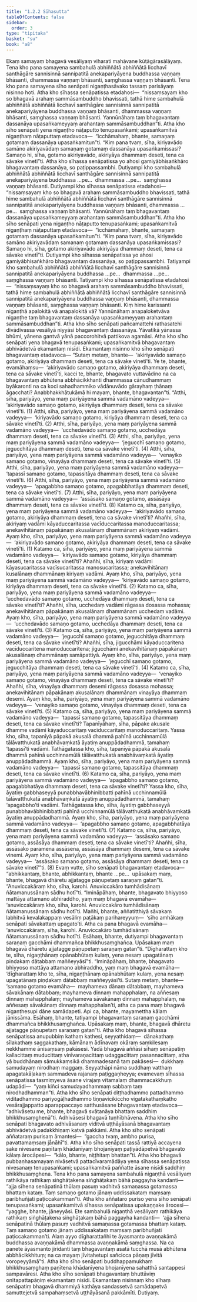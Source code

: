 ```yaml
---
title: "1.2.2 Sīhasutta"
tableOfContents: false
sidebar:
  order: 3
type: "tipitaka"
basket: "su"
book: "a8"
---
```



<DynamicBreadcrumb />

<Division number="12" book="a8">

<Paragraph number="113" book="a8">
Ekaṃ samayaṃ bhagavā vesāliyaṃ viharati mahāvane kūṭāgārasālāyaṃ. Tena kho pana samayena sambahulā abhiññātā abhiññātā licchavī santhāgāre sannisinnā sannipatitā anekapariyāyena buddhassa vaṇṇaṃ bhāsanti, dhammassa vaṇṇaṃ bhāsanti, saṃghassa vaṇṇaṃ bhāsanti.
</Paragraph>

<Paragraph number="114" book="a8">
Tena kho pana samayena sīho senāpati nigaṇṭhasāvako tassaṃ parisāyaṃ nisinno hoti. Atha kho sīhassa senāpatissa etadahosi—  “nissaṃsayaṃ kho so bhagavā arahaṃ sammāsambuddho bhavissati, tathā hime sambahulā abhiññātā abhiññātā licchavī santhāgāre sannisinnā sannipatitā anekapariyāyena buddhassa vaṇṇaṃ bhāsanti, dhammassa vaṇṇaṃ bhāsanti, saṃghassa vaṇṇaṃ bhāsanti. Yannūnāhaṃ taṃ bhagavantaṃ dassanāya upasaṅkameyyaṃ arahantaṃ sammāsambuddhan”ti. Atha kho sīho senāpati yena nigaṇṭho nāṭaputto tenupasaṅkami; upasaṅkamitvā nigaṇṭhaṃ nāṭaputtaṃ etadavoca—  “icchāmahaṃ, bhante, samaṇaṃ gotamaṃ dassanāya upasaṅkamitun”ti.
</Paragraph>

<Paragraph number="115" book="a8">
“Kiṃ pana tvaṃ, sīha, kiriyavādo samāno akiriyavādaṃ samaṇaṃ gotamaṃ dassanāya upasaṅkamissasi? Samaṇo hi, sīha, gotamo akiriyavādo, akiriyāya dhammaṃ deseti, tena ca sāvake vinetī”ti. Atha kho sīhassa senāpatissa yo ahosi gamiyābhisaṅkhāro bhagavantaṃ dassanāya, so paṭippassambhi.
</Paragraph>

<Paragraph number="116" book="a8">
Dutiyampi kho sambahulā abhiññātā abhiññātā licchavī santhāgāre sannisinnā sannipatitā anekapariyāyena buddhassa …pe…  dhammassa …pe…  saṃghassa vaṇṇaṃ bhāsanti. Dutiyampi kho sīhassa senāpatissa etadahosi—  “nissaṃsayaṃ kho so bhagavā arahaṃ sammāsambuddho bhavissati, tathā hime sambahulā abhiññātā abhiññātā licchavī santhāgāre sannisinnā sannipatitā anekapariyāyena buddhassa vaṇṇaṃ bhāsanti, dhammassa …pe…  saṃghassa vaṇṇaṃ bhāsanti. Yannūnāhaṃ taṃ bhagavantaṃ dassanāya upasaṅkameyyaṃ arahantaṃ sammāsambuddhan”ti. Atha kho sīho senāpati yena nigaṇṭho nāṭaputto tenupasaṅkami; upasaṅkamitvā nigaṇṭhaṃ nāṭaputtaṃ etadavoca—  “icchāmahaṃ, bhante, samaṇaṃ gotamaṃ dassanāya upasaṅkamitun”ti.
</Paragraph>

<Paragraph number="117" book="a8">
“Kiṃ pana tvaṃ, sīha, kiriyavādo samāno akiriyavādaṃ samaṇaṃ gotamaṃ dassanāya upasaṅkamissasi? Samaṇo hi, sīha, gotamo akiriyavādo akiriyāya dhammaṃ deseti, tena ca sāvake vinetī”ti. Dutiyampi kho sīhassa senāpatissa yo ahosi gamiyābhisaṅkhāro bhagavantaṃ dassanāya, so paṭippassambhi.
</Paragraph>

<Paragraph number="118" book="a8">
Tatiyampi kho sambahulā abhiññātā abhiññātā licchavī santhāgāre sannisinnā sannipatitā anekapariyāyena buddhassa …pe…  dhammassa …pe…  saṃghassa vaṇṇaṃ bhāsanti. Tatiyampi kho sīhassa senāpatissa etadahosi—  “nissaṃsayaṃ kho so bhagavā arahaṃ sammāsambuddho bhavissati, tathā hime sambahulā abhiññātā abhiññātā licchavī santhāgāre sannisinnā sannipatitā anekapariyāyena buddhassa vaṇṇaṃ bhāsanti, dhammassa vaṇṇaṃ bhāsanti, saṃghassa vaṇṇaṃ bhāsanti. Kiṃ hime karissanti nigaṇṭhā apalokitā vā anapalokitā vā? Yannūnāhaṃ anapaloketvāva nigaṇṭhe taṃ bhagavantaṃ dassanāya upasaṅkameyyaṃ arahantaṃ sammāsambuddhan”ti.
</Paragraph>

<Paragraph number="119" book="a8">
Atha kho sīho senāpati pañcamattehi rathasatehi divādivassa vesāliyā niyyāsi bhagavantaṃ dassanāya. Yāvatikā yānassa bhūmi, yānena gantvā yānā paccorohitvā pattikova agamāsi. Atha kho sīho senāpati yena bhagavā tenupasaṅkami; upasaṅkamitvā bhagavantaṃ abhivādetvā ekamantaṃ nisīdi. Ekamantaṃ nisinno kho sīho senāpati bhagavantaṃ etadavoca—
</Paragraph>

<Paragraph number="120" book="a8">
“Sutaṃ metaṃ, bhante—  ‘akiriyavādo samaṇo gotamo, akiriyāya dhammaṃ deseti, tena ca sāvake vinetī’ti. Ye te, bhante, evamāhaṃsu—  ‘akiriyavādo samaṇo gotamo, akiriyāya dhammaṃ deseti, tena ca sāvake vinetī’ti, kacci te, bhante, bhagavato vuttavādino na ca bhagavantaṃ abhūtena abbhācikkhanti dhammassa cānudhammaṃ byākaronti na ca koci sahadhammiko vādānuvādo gārayhaṃ ṭhānaṃ āgacchati? Anabbhakkhātukāmā hi mayaṃ, bhante, bhagavantan”ti.
</Paragraph>

<Paragraph number="121" book="a8">
“Atthi, sīha, pariyāyo, yena maṃ pariyāyena sammā vadamāno vadeyya—  ‘akiriyavādo samaṇo gotamo, akiriyāya dhammaṃ deseti, tena ca sāvake vinetī’ti. (1)
</Paragraph>

<Paragraph number="122" book="a8">
Atthi, sīha, pariyāyo, yena maṃ pariyāyena sammā vadamāno vadeyya—  ‘kiriyavādo samaṇo gotamo, kiriyāya dhammaṃ deseti, tena ca sāvake vinetī’ti. (2)
</Paragraph>

<Paragraph number="123" book="a8">
Atthi, sīha, pariyāyo, yena maṃ pariyāyena sammā vadamāno vadeyya—  ‘ucchedavādo samaṇo gotamo, ucchedāya dhammaṃ deseti, tena ca sāvake vinetī’ti. (3)
</Paragraph>

<Paragraph number="124" book="a8">
Atthi, sīha, pariyāyo, yena maṃ pariyāyena sammā vadamāno vadeyya—  ‘jegucchī samaṇo gotamo, jegucchitāya dhammaṃ deseti, tena ca sāvake vinetī’ti. (4)
</Paragraph>

<Paragraph number="125" book="a8">
Atthi, sīha, pariyāyo, yena maṃ pariyāyena sammā vadamāno vadeyya—  ‘venayiko samaṇo gotamo, vinayāya dhammaṃ deseti, tena ca sāvake vinetī’ti. (5)
</Paragraph>

<Paragraph number="126" book="a8">
Atthi, sīha, pariyāyo, yena maṃ pariyāyena sammā vadamāno vadeyya—  ‘tapassī samaṇo gotamo, tapassitāya dhammaṃ deseti, tena ca sāvake vinetī’ti. (6)
</Paragraph>

<Paragraph number="127" book="a8">
Atthi, sīha, pariyāyo, yena maṃ pariyāyena sammā vadamāno vadeyya—  ‘apagabbho samaṇo gotamo, apagabbhatāya dhammaṃ deseti, tena ca sāvake vinetī’ti. (7)
</Paragraph>

<Paragraph number="128" book="a8">
Atthi, sīha, pariyāyo, yena maṃ pariyāyena sammā vadamāno vadeyya—  ‘assāsako samaṇo gotamo, assāsāya dhammaṃ deseti, tena ca sāvake vinetī’ti. (8)
</Paragraph>

<Paragraph number="129" book="a8">
Katamo ca, sīha, pariyāyo, yena maṃ pariyāyena sammā vadamāno vadeyya—  ‘akiriyavādo samaṇo gotamo, akiriyāya dhammaṃ deseti, tena ca sāvake vinetī’ti? Ahañhi, sīha, akiriyaṃ vadāmi kāyaduccaritassa vacīduccaritassa manoduccaritassa; anekavihitānaṃ pāpakānaṃ akusalānaṃ dhammānaṃ akiriyaṃ vadāmi. Ayaṃ kho, sīha, pariyāyo, yena maṃ pariyāyena sammā vadamāno vadeyya—  ‘akiriyavādo samaṇo gotamo, akiriyāya dhammaṃ deseti, tena ca sāvake vinetī’ti. (1)
</Paragraph>

<Paragraph number="130" book="a8">
Katamo ca, sīha, pariyāyo, yena maṃ pariyāyena sammā vadamāno vadeyya—  ‘kiriyavādo samaṇo gotamo, kiriyāya dhammaṃ deseti, tena ca sāvake vinetī’ti? Ahañhi, sīha, kiriyaṃ vadāmi kāyasucaritassa vacīsucaritassa manosucaritassa; anekavihitānaṃ kusalānaṃ dhammānaṃ kiriyaṃ vadāmi. Ayaṃ kho, sīha, pariyāyo, yena maṃ pariyāyena sammā vadamāno vadeyya—  ‘kiriyavādo samaṇo gotamo, kiriyāya dhammaṃ deseti, tena ca sāvake vinetī’ti. (2)
</Paragraph>

<Paragraph number="131" book="a8">
Katamo ca, sīha, pariyāyo, yena maṃ pariyāyena sammā vadamāno vadeyya—  ‘ucchedavādo samaṇo gotamo, ucchedāya dhammaṃ deseti, tena ca sāvake vinetī’ti? Ahañhi, sīha, ucchedaṃ vadāmi rāgassa dosassa mohassa; anekavihitānaṃ pāpakānaṃ akusalānaṃ dhammānaṃ ucchedaṃ vadāmi. Ayaṃ kho, sīha, pariyāyo, yena maṃ pariyāyena sammā vadamāno vadeyya—  ‘ucchedavādo samaṇo gotamo, ucchedāya dhammaṃ deseti, tena ca sāvake vinetī’ti. (3)
</Paragraph>

<Paragraph number="132" book="a8">
Katamo ca, sīha, pariyāyo, yena maṃ pariyāyena sammā vadamāno vadeyya—  ‘jegucchī samaṇo gotamo, jegucchitāya dhammaṃ deseti, tena ca sāvake vinetī’ti? Ahañhi, sīha, jigucchāmi kāyaduccaritena vacīduccaritena manoduccaritena; jigucchāmi anekavihitānaṃ pāpakānaṃ akusalānaṃ dhammānaṃ samāpattiyā. Ayaṃ kho, sīha, pariyāyo, yena maṃ pariyāyena sammā vadamāno vadeyya—  ‘jegucchī samaṇo gotamo, jegucchitāya dhammaṃ deseti, tena ca sāvake vinetī’ti. (4)
</Paragraph>

<Paragraph number="133" book="a8">
Katamo ca, sīha, pariyāyo, yena maṃ pariyāyena sammā vadamāno vadeyya—  ‘venayiko samaṇo gotamo, vinayāya dhammaṃ deseti, tena ca sāvake vinetī’ti? Ahañhi, sīha, vinayāya dhammaṃ desemi rāgassa dosassa mohassa; anekavihitānaṃ pāpakānaṃ akusalānaṃ dhammānaṃ vinayāya dhammaṃ desemi. Ayaṃ kho, sīha, pariyāyo, yena maṃ pariyāyena sammā vadamāno vadeyya—  ‘venayiko samaṇo gotamo, vinayāya dhammaṃ deseti, tena ca sāvake vinetī’ti. (5)
</Paragraph>

<Paragraph number="134" book="a8">
Katamo ca, sīha, pariyāyo, yena maṃ pariyāyena sammā vadamāno vadeyya—  ‘tapassī samaṇo gotamo, tapassitāya dhammaṃ deseti, tena ca sāvake vinetī’ti? Tapanīyāhaṃ, sīha, pāpake akusale dhamme vadāmi kāyaduccaritaṃ vacīduccaritaṃ manoduccaritaṃ. Yassa kho, sīha, tapanīyā pāpakā akusalā dhammā pahīnā ucchinnamūlā tālāvatthukatā anabhāvaṃkatā āyatiṃ anuppādadhammā, tamahaṃ ‘tapassī’ti vadāmi. Tathāgatassa kho, sīha, tapanīyā pāpakā akusalā dhammā pahīnā ucchinnamūlā tālāvatthukatā anabhāvaṃkatā āyatiṃ anuppādadhammā. Ayaṃ kho, sīha, pariyāyo, yena maṃ pariyāyena sammā vadamāno vadeyya—  ‘tapassī samaṇo gotamo, tapassitāya dhammaṃ deseti, tena ca sāvake vinetī’ti. (6)
</Paragraph>

<Paragraph number="135" book="a8">
Katamo ca, sīha, pariyāyo, yena maṃ pariyāyena sammā vadamāno vadeyya—  ‘apagabbho samaṇo gotamo, apagabbhatāya dhammaṃ deseti, tena ca sāvake vinetī’ti? Yassa kho, sīha, āyatiṃ gabbhaseyyā punabbhavābhinibbatti pahīnā ucchinnamūlā tālāvatthukatā anabhāvaṃkatā āyatiṃ anuppādadhammā, tamahaṃ ‘apagabbho’ti vadāmi. Tathāgatassa kho, sīha, āyatiṃ gabbhaseyyā punabbhavābhinibbatti pahīnā ucchinnamūlā tālāvatthukatā anabhāvaṃkatā āyatiṃ anuppādadhammā. Ayaṃ kho, sīha, pariyāyo, yena maṃ pariyāyena sammā vadamāno vadeyya—  ‘apagabbho samaṇo gotamo, apagabbhatāya dhammaṃ deseti, tena ca sāvake vinetī’ti. (7)
</Paragraph>

<Paragraph number="136" book="a8">
Katamo ca, sīha, pariyāyo, yena maṃ pariyāyena sammā vadamāno vadeyya—  ‘assāsako samaṇo gotamo, assāsāya dhammaṃ deseti, tena ca sāvake vinetī’ti? Ahañhi, sīha, assāsako paramena assāsena, assāsāya dhammaṃ desemi, tena ca sāvake vinemi. Ayaṃ kho, sīha, pariyāyo, yena maṃ pariyāyena sammā vadamāno vadeyya—  ‘assāsako samaṇo gotamo, assāsāya dhammaṃ deseti, tena ca sāvake vinetī’”ti. (8)
</Paragraph>

<Paragraph number="137" book="a8">
Evaṃ vutte, sīho senāpati bhagavantaṃ etadavoca—  “abhikkantaṃ, bhante, abhikkantaṃ, bhante …pe…  upāsakaṃ maṃ, bhante, bhagavā dhāretu ajjatagge pāṇupetaṃ saraṇaṃ gatan”ti.
</Paragraph>

<Paragraph number="138" book="a8">
“Anuviccakāraṃ kho, sīha, karohi. Anuviccakāro tumhādisānaṃ ñātamanussānaṃ sādhu hotī”ti. “Imināpāhaṃ, bhante, bhagavato bhiyyoso mattāya attamano abhiraddho, yaṃ maṃ bhagavā evamāha—  ‘anuviccakāraṃ kho, sīha, karohi. Anuviccakāro tumhādisānaṃ ñātamanussānaṃ sādhu hotī’ti. Mañhi, bhante, aññatitthiyā sāvakaṃ labhitvā kevalakappaṃ vesāliṃ paṭākaṃ parihareyyuṃ—  ‘sīho amhākaṃ senāpati sāvakattaṃ upagato’ti. Atha ca pana bhagavā evamāha—  ‘anuviccakāraṃ, sīha, karohi. Anuviccakāro tumhādisānaṃ ñātamanussānaṃ sādhu hotī’ti. Esāhaṃ, bhante, dutiyampi bhagavantaṃ saraṇaṃ gacchāmi dhammañca bhikkhusaṃghañca. Upāsakaṃ maṃ bhagavā dhāretu ajjatagge pāṇupetaṃ saraṇaṃ gatan”ti.
</Paragraph>

<Paragraph number="139" book="a8">
“Dīgharattaṃ kho te, sīha, nigaṇṭhānaṃ opānabhūtaṃ kulaṃ, yena nesaṃ upagatānaṃ piṇḍakaṃ dātabbaṃ maññeyyāsī”ti. “Imināpāhaṃ, bhante, bhagavato bhiyyoso mattāya attamano abhiraddho, yaṃ maṃ bhagavā evamāha—  ‘dīgharattaṃ kho te, sīha, nigaṇṭhānaṃ opānabhūtaṃ kulaṃ, yena nesaṃ upagatānaṃ piṇḍakaṃ dātabbaṃ maññeyyāsī’ti. Sutaṃ metaṃ, bhante—  ‘samaṇo gotamo evamāha—  mayhameva dānaṃ dātabbaṃ, mayhameva sāvakānaṃ dātabbaṃ; mayhameva dinnaṃ mahapphalaṃ, na aññesaṃ dinnaṃ mahapphalaṃ; mayhameva sāvakānaṃ dinnaṃ mahapphalaṃ, na aññesaṃ sāvakānaṃ dinnaṃ mahapphalan’ti, atha ca pana maṃ bhagavā nigaṇṭhesupi dāne samādapeti. Api ca, bhante, mayamettha kālaṃ jānissāma. Esāhaṃ, bhante, tatiyampi bhagavantaṃ saraṇaṃ gacchāmi dhammañca bhikkhusaṃghañca. Upāsakaṃ maṃ, bhante, bhagavā dhāretu ajjatagge pāṇupetaṃ saraṇaṃ gatan”ti.
</Paragraph>

<Paragraph number="140" book="a8">
Atha kho bhagavā sīhassa senāpatissa anupubbiṃ kathaṃ kathesi, seyyathidaṃ—  dānakathaṃ sīlakathaṃ saggakathaṃ, kāmānaṃ ādīnavaṃ okāraṃ saṃkilesaṃ nekkhamme ānisaṃsaṃ pakāsesi. Yadā bhagavā aññāsi sīhaṃ senāpatiṃ kallacittaṃ muducittaṃ vinīvaraṇacittaṃ udaggacittaṃ pasannacittaṃ, atha yā buddhānaṃ sāmukkaṃsikā dhammadesanā taṃ pakāsesi—  dukkhaṃ samudayaṃ nirodhaṃ maggaṃ. Seyyathāpi nāma suddhaṃ vatthaṃ apagatakāḷakaṃ sammadeva rajanaṃ paṭiggaṇheyya; evamevaṃ sīhassa senāpatissa tasmiṃyeva āsane virajaṃ vītamalaṃ dhammacakkhuṃ udapādi—  “yaṃ kiñci samudayadhammaṃ sabbaṃ taṃ nirodhadhamman”ti.
</Paragraph>

<Paragraph number="141" book="a8">
Atha kho sīho senāpati diṭṭhadhammo pattadhammo viditadhammo pariyogāḷhadhammo tiṇṇavicikiccho vigatakathaṃkatho vesārajjappatto aparappaccayo satthusāsane bhagavantaṃ etadavoca—  “adhivāsetu me, bhante, bhagavā svātanāya bhattaṃ saddhiṃ bhikkhusaṃghenā”ti. Adhivāsesi bhagavā tuṇhībhāvena. Atha kho sīho senāpati bhagavato adhivāsanaṃ viditvā uṭṭhāyāsanā bhagavantaṃ abhivādetvā padakkhiṇaṃ katvā pakkāmi.
</Paragraph>

<Paragraph number="142" book="a8">
Atha kho sīho senāpati aññataraṃ purisaṃ āmantesi—  “gaccha tvaṃ, ambho purisa, pavattamaṃsaṃ jānāhī”ti. Atha kho sīho senāpati tassā rattiyā accayena sake nivesane paṇītaṃ khādanīyaṃ bhojanīyaṃ paṭiyādāpetvā bhagavato kālaṃ ārocāpesi—  “kālo, bhante, niṭṭhitaṃ bhattan”ti.
</Paragraph>

<Paragraph number="143" book="a8">
Atha kho bhagavā pubbaṇhasamayaṃ nivāsetvā pattacīvaramādāya yena sīhassa senāpatissa nivesanaṃ tenupasaṅkami; upasaṅkamitvā paññatte āsane nisīdi saddhiṃ bhikkhusaṃghena. Tena kho pana samayena sambahulā nigaṇṭhā vesāliyaṃ rathikāya rathikaṃ siṅghāṭakena siṅghāṭakaṃ bāhā paggayha kandanti—  “ajja sīhena senāpatinā thūlaṃ pasuṃ vadhitvā samaṇassa gotamassa bhattaṃ kataṃ. Taṃ samaṇo gotamo jānaṃ uddissakataṃ maṃsaṃ paribhuñjati paṭiccakamman”ti.
</Paragraph>

<Paragraph number="144" book="a8">
Atha kho aññataro puriso yena sīho senāpati tenupasaṅkami; upasaṅkamitvā sīhassa senāpatissa upakaṇṇake ārocesi—  “yagghe, bhante, jāneyyāsi. Ete sambahulā nigaṇṭhā vesāliyaṃ rathikāya rathikaṃ siṅghāṭakena siṅghāṭakaṃ bāhā paggayha kandanti—  ‘ajja sīhena senāpatinā thūlaṃ pasuṃ vadhitvā samaṇassa gotamassa bhattaṃ kataṃ. Taṃ samaṇo gotamo jānaṃ uddissakataṃ maṃsaṃ paribhuñjati paṭiccakamman’ti. Alaṃ ayyo dīgharattañhi te āyasmanto avaṇṇakāmā buddhassa avaṇṇakāmā dhammassa avaṇṇakāmā saṃghassa. Na ca panete āyasmanto jiridanti taṃ bhagavantaṃ asatā tucchā musā abhūtena abbhācikkhituṃ; na ca mayaṃ jīvitahetupi sañcicca pāṇaṃ jīvitā voropeyyāmā”ti.
</Paragraph>

<Paragraph number="145" book="a8">
Atha kho sīho senāpati buddhappamukhaṃ bhikkhusaṃghaṃ paṇītena khādanīyena bhojanīyena sahatthā santappesi sampavāresi. Atha kho sīho senāpati bhagavantaṃ bhuttāviṃ onītapattapāṇiṃ ekamantaṃ nisīdi. Ekamantaṃ nisinnaṃ kho sīhaṃ senāpatiṃ bhagavā dhammiyā kathāya sandassetvā samādapetvā samuttejetvā sampahaṃsetvā uṭṭhāyāsanā pakkāmīti.

</Paragraph>
</Division>

<Paragraph number="146" type="center" book="a8">
Dutiyaṃ.
</Paragraph>